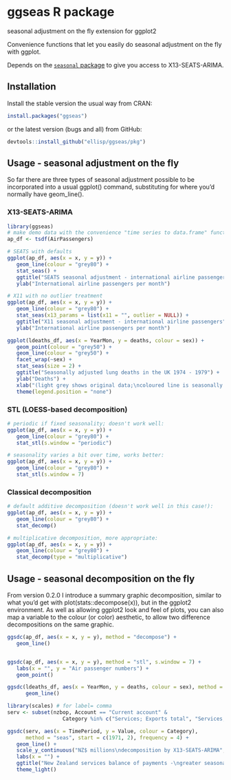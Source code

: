 # ggseas R package
seasonal adjustment on the fly extension for ggplot2

Convenience functions that let you easily do seasonal adjustment on the fly with ggplot.

Depends on the [`seasonal` package](https://cran.r-project.org/web/packages/seasonal/index.html) to give you access to X13-SEATS-ARIMA.

## Installation
Install the stable version the usual way from CRAN:

```r
install.packages("ggseas")
```


or the latest version (bugs and all) from GitHub:
```r
devtools::install_github("ellisp/ggseas/pkg")
```


## Usage - seasonal adjustment on the fly
So far there are three types of seasonal adjustment possible to be incorporated
into a usual ggplot() command, substituting for where you'd normally have geom_line().

### X13-SEATS-ARIMA
```r
library(ggseas)
# make demo data with the convenience "time series to data.frame" function tsdf()
ap_df <- tsdf(AirPassengers)

# SEATS with defaults
ggplot(ap_df, aes(x = x, y = y)) +
   geom_line(colour = "grey80") +
   stat_seas() +
   ggtitle("SEATS seasonal adjustment - international airline passengers") +
   ylab("International airline passengers per month")

# X11 with no outlier treatment
ggplot(ap_df, aes(x = x, y = y)) +
   geom_line(colour = "grey80") +
   stat_seas(x13_params = list(x11 = "", outlier = NULL)) +
   ggtitle("X11 seasonal adjustment - international airline passengers") +
   ylab("International airline passengers per month")

ggplot(ldeaths_df, aes(x = YearMon, y = deaths, colour = sex)) +
   geom_point(colour = "grey50") +
   geom_line(colour = "grey50") +
   facet_wrap(~sex) +
   stat_seas(size = 2) +
   ggtitle("Seasonally adjusted lung deaths in the UK 1974 - 1979") +
   ylab("Deaths") +
   xlab("(light grey shows original data;\ncoloured line is seasonally adjusted)") +
   theme(legend.position = "none")
```

### STL (LOESS-based decomposition)
```r
# periodic if fixed seasonality; doesn't work well:
ggplot(ap_df, aes(x = x, y = y)) +
   geom_line(colour = "grey80") +
   stat_stl(s.window = "periodic")

# seasonality varies a bit over time, works better:
ggplot(ap_df, aes(x = x, y = y)) +
   geom_line(colour = "grey80") +
   stat_stl(s.window = 7)
```

### Classical decomposition
```r
# default additive decomposition (doesn't work well in this case!):
ggplot(ap_df, aes(x = x, y = y)) +
   geom_line(colour = "grey80") +
   stat_decomp()

# multiplicative decomposition, more appropriate:
ggplot(ap_df, aes(x = x, y = y)) +
   geom_line(colour = "grey80") +
   stat_decomp(type = "multiplicative")
```

## Usage - seasonal decomposition on the fly
From version 0.2.0 I introduce a summary graphic decomposition, similar to what
you'd get with plot(stats::decompose(x)), but in the ggplot2 environment.  As well
as allowing ggplot2 look and feel of plots, you can also map a variable to the 
colour (or color) aesthetic, to allow two difference decompositions on the same
graphic.
```r
ggsdc(ap_df, aes(x = x, y = y), method = "decompose") +
   geom_line()


ggsdc(ap_df, aes(x = x, y = y), method = "stl", s.window = 7) +
   labs(x = "", y = "Air passenger numbers") +
   geom_point()

ggsdc(ldeaths_df, aes(x = YearMon, y = deaths, colour = sex), method = "seas") +
      geom_line()

library(scales) # for label= comma
serv <- subset(nzbop, Account == "Current account" & 
                  Category %in% c("Services; Exports total", "Services; Imports total"))

ggsdc(serv, aes(x = TimePeriod, y = Value, colour = Category),
      method = "seas", start = c(1971, 2), frequency = 4) +
   geom_line() +
   scale_y_continuous("NZ$ millions\ndecomposition by X13-SEATS-ARIMA", label = comma) +
   labs(x = "") +
   ggtitle("New Zealand services balance of payments -\ngreater seasonality in exports than imports") +
   theme_light()

```

